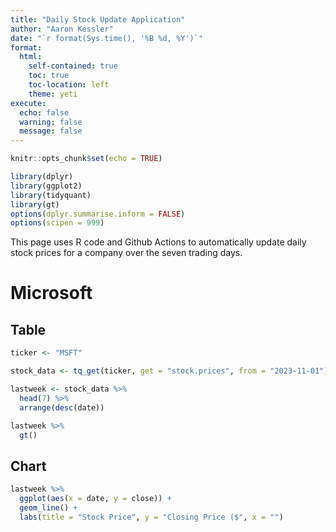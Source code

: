 ```yaml
---
title: "Daily Stock Update Application"
author: "Aaron Kessler"
date: "`r format(Sys.time(), '%B %d, %Y')`"
format:
  html:
    self-contained: true
    toc: true
    toc-location: left
    theme: yeti
execute: 
  echo: false
  warning: false
  message: false
---
```


```r
knitr::opts_chunk$set(echo = TRUE)

library(dplyr)
library(ggplot2)
library(tidyquant)
library(gt)
options(dplyr.summarise.inform = FALSE)
options(scipen = 999)


```

This page uses R code and Github Actions to automatically update daily stock prices for a company over the seven trading days.

# Microsoft

## Table

```r

ticker <- "MSFT"  

stock_data <- tq_get(ticker, get = "stock.prices", from = "2023-11-01")

lastweek <- stock_data %>% 
  head(7) %>% 
  arrange(desc(date))

lastweek %>% 
  gt()

```

## Chart

```r
lastweek %>%
  ggplot(aes(x = date, y = close)) +
  geom_line() +
  labs(title = "Stock Price", y = "Closing Price ($", x = "")
```
